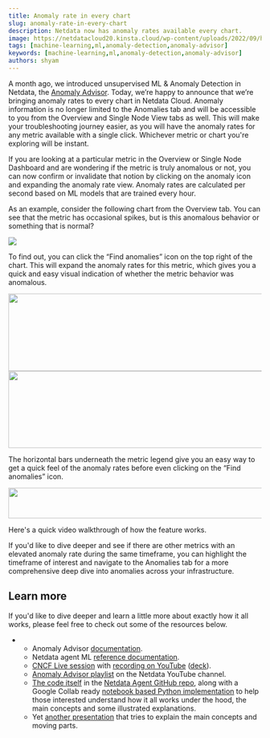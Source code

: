 ```yaml
---
title: Anomaly rate in every chart
slug: anomaly-rate-in-every-chart
description: Netdata now has anomaly rates available every chart.
image: https://netdatacloud20.kinsta.cloud/wp-content/uploads/2022/09/how-netdata-ml-works.jpg
tags: [machine-learning,ml,anomaly-detection,anomaly-advisor]
keywords: [machine-learning,ml,anomaly-detection,anomaly-advisor]
authors: shyam
---
```


<!--truncate-->

A month ago, we introduced unsupervised ML & Anomaly Detection in Netdata, the <a href="https://www.netdata.cloud/blog/introducing-anomaly-advisor-unsupervised-anomaly-detection-in-netdata/">Anomaly Advisor</a>. Today, we’re happy to announce that we’re bringing anomaly rates to every chart in Netdata Cloud. Anomaly information is no longer limited to the Anomalies tab and will be accessible to you from the Overview and Single Node View tabs as well. This will make your troubleshooting journey easier, as you will have the anomaly rates for any metric available with a single click. Whichever metric or chart you're exploring will be instant.

If you are looking at a particular metric in the Overview or Single Node Dashboard and are wondering if the metric is truly anomalous or not, you can now confirm or invalidate that notion by clicking on the anomaly icon and expanding the anomaly rate view. Anomaly rates are calculated per second based on ML models that are trained every hour. 

As an example, consider the following chart from the Overview tab. You can see that the metric has occasional spikes, but is this anomalous behavior or something that is normal?

![](https://netdatacloud20.kinsta.cloud/wp-content/uploads/2022/06/1-600x156.png)

To find out, you can click the “Find anomalies” icon on the top right of the chart. This will expand the anomaly rates for this metric, which gives you a quick and easy visual indication of whether the metric behavior was anomalous.

<img class="alignnone size-medium wp-image-17445" src="https://netdatacloud20.kinsta.cloud/wp-content/uploads/2022/06/2-600x154.png" alt="" width="600" height="154" />

<img class="alignnone size-medium wp-image-17447" src="https://netdatacloud20.kinsta.cloud/wp-content/uploads/2022/06/3-600x153.png" alt="" width="600" height="153" />

The horizontal bars underneath the metric legend give you an easy way to get a quick feel of the anomaly rates before even clicking on the “Find anomalies” icon.

<img class="alignnone size-full wp-image-17439" src="https://netdatacloud20.kinsta.cloud/wp-content/uploads/2022/06/4.png" alt="" width="592" height="61" />

Here's a quick video walkthrough of how the feature works.

<ReactPlayer controls width='100%' url='https://www.youtube.com/embed/2gJ36YuW6Ko' />

If you'd like to dive deeper and see if there are other metrics with an elevated anomaly rate during the same timeframe, you can highlight the timeframe of interest and navigate to the Anomalies tab for a more comprehensive deep dive into anomalies across your infrastructure. 

## Learn more

If you'd like to dive deeper and learn a little more about exactly how it all works, please feel free to check out some of the resources below.
<ul>
 	<li>
<ul>
 	<li>Anomaly Advisor <a href="https://learn.netdata.cloud/docs/cloud/insights/anomaly-advisor" target="_blank" rel="noopener">documentation</a>.</li>
 	<li>Netdata agent ML <a href="https://learn.netdata.cloud/docs/configure/machine-learning" target="_blank" rel="noopener">reference documentation</a>.</li>
 	<li><a href="https://community.cncf.io/events/details/cncf-cncf-online-programs-presents-cloud-native-live-power-up-your-machine-learning-automated-anomaly-detection/" target="_blank" rel="noopener">CNCF Live session</a> with <a href="https://www.youtube.com/watch?v=pI-MUupmD64" target="_blank" rel="noopener">recording on YouTube</a> (<a href="https://docs.google.com/presentation/d/1n8ZAlD0n1_clryezT_L7MhLvyR6wPgfQRyGwZWC_LTc/edit?usp=sharing" target="_blank" rel="noopener">deck</a>).</li>
 	<li><a href="https://youtube.com/playlist?list=PL-P-gAHfL2KPeUcCKmNHXC-LX-FfdO43j" target="_blank" rel="noopener">Anomaly Advisor playlist</a> on the Netdata YouTube channel.</li>
 	<li><a href="https://github.com/netdata/netdata/tree/master/ml" target="_blank" rel="noopener">The code itself</a> in the <a href="https://github.com/netdata/netdata" target="_blank" rel="noopener">Netdata Agent GitHub repo</a>, along with a Google Collab ready <a href="https://github.com/netdata/netdata/blob/master/ml/notebooks/netdata_anomaly_detection_deepdive.ipynb" target="_blank" rel="noopener">notebook based Python implementation</a> to help those interested understand how it all works under the hood, the main concepts and some illustrated explanations.</li>
 	<li>Yet <a href="https://docs.google.com/presentation/d/18zkCvU3nKP-Bw_nQZuXTEa4PIVM6wppH3VUnAauq-RU/edit?usp=sharing" target="_blank" rel="noopener">another presentation</a> that tries to explain the main concepts and moving parts.</li>
</ul>
</li>
</ul>